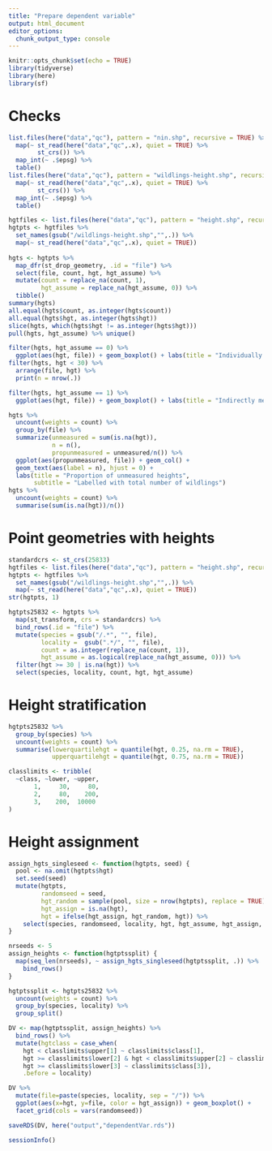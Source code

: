 ```yaml
---
title: "Prepare dependent variable"
output: html_document
editor_options: 
  chunk_output_type: console
---
```


```r
knitr::opts_chunk$set(echo = TRUE)
library(tidyverse)
library(here)
library(sf)
```

# Checks

```r
list.files(here("data","qc"), pattern = "nin.shp", recursive = TRUE) %>% 
  map(~ st_read(here("data","qc",.x), quiet = TRUE) %>% 
        st_crs()) %>% 
  map_int(~ .$epsg) %>% 
  table()
list.files(here("data","qc"), pattern = "wildlings-height.shp", recursive = TRUE) %>% 
  map(~ st_read(here("data","qc",.x), quiet = TRUE) %>% 
        st_crs()) %>% 
  map_int(~ .$epsg) %>% 
  table()
```

```r
hgtfiles <- list.files(here("data","qc"), pattern = "height.shp", recursive = TRUE)
hgtpts <- hgtfiles %>% 
  set_names(gsub("/wildlings-height.shp","",.)) %>% 
  map(~ st_read(here("data","qc",.x), quiet = TRUE))
        
hgts <- hgtpts %>% 
  map_dfr(st_drop_geometry, .id = "file") %>% 
  select(file, count, hgt, hgt_assume) %>% 
  mutate(count = replace_na(count, 1),
         hgt_assume = replace_na(hgt_assume, 0)) %>% 
  tibble()
summary(hgts)
all.equal(hgts$count, as.integer(hgts$count))
all.equal(hgts$hgt, as.integer(hgts$hgt))
slice(hgts, which(hgts$hgt != as.integer(hgts$hgt)))
pull(hgts, hgt_assume) %>% unique()

filter(hgts, hgt_assume == 0) %>% 
  ggplot(aes(hgt, file)) + geom_boxplot() + labs(title = "Individually measured heights")
filter(hgts, hgt < 30) %>% 
  arrange(file, hgt) %>% 
  print(n = nrow(.))

filter(hgts, hgt_assume == 1) %>% 
  ggplot(aes(hgt, file)) + geom_boxplot() + labs(title = "Indirectly measured heights")

hgts %>% 
  uncount(weights = count) %>% 
  group_by(file) %>% 
  summarize(unmeasured = sum(is.na(hgt)),
            n = n(),
            propunmeasured = unmeasured/n()) %>% 
  ggplot(aes(propunmeasured, file)) + geom_col() + 
  geom_text(aes(label = n), hjust = 0) +
  labs(title = "Proportion of unmeasured heights",
       subtitle = "Labelled with total number of wildlings")
hgts %>% 
  uncount(weights = count) %>% 
  summarise(sum(is.na(hgt))/n())
```

# Point geometries with heights

```r
standardcrs <- st_crs(25833) 
hgtfiles <- list.files(here("data","qc"), pattern = "height.shp", recursive = TRUE)
hgtpts <- hgtfiles %>% 
  set_names(gsub("/wildlings-height.shp","",.)) %>% 
  map(~ st_read(here("data","qc",.x), quiet = TRUE))
str(hgtpts, 1)

hgtpts25832 <- hgtpts %>% 
  map(st_transform, crs = standardcrs) %>% 
  bind_rows(.id = "file") %>% 
  mutate(species = gsub("/.*", "", file),
         locality =  gsub(".*/", "", file),
         count = as.integer(replace_na(count, 1)),
         hgt_assume = as.logical(replace_na(hgt_assume, 0))) %>% 
  filter(hgt >= 30 | is.na(hgt)) %>% 
  select(species, locality, count, hgt, hgt_assume)
```

# Height stratification

```r
hgtpts25832 %>% 
  group_by(species) %>% 
  uncount(weights = count) %>% 
  summarise(lowerquartilehgt = quantile(hgt, 0.25, na.rm = TRUE),
            upperquartilehgt = quantile(hgt, 0.75, na.rm = TRUE))

classlimits <- tribble(
  ~class, ~lower, ~upper,
       1,     30,     80,
       2,     80,    200,
       3,    200,  10000
)
```

# Height assignment

```r
assign_hgts_singleseed <- function(hgtpts, seed) {
  pool <- na.omit(hgtpts$hgt)
  set.seed(seed)
  mutate(hgtpts,
         randomseed = seed,
         hgt_random = sample(pool, size = nrow(hgtpts), replace = TRUE),
         hgt_assign = is.na(hgt),
         hgt = ifelse(hgt_assign, hgt_random, hgt)) %>% 
    select(species, randomseed, locality, hgt, hgt_assume, hgt_assign, geometry)
}

nrseeds <- 5
assign_heights <- function(hgtptssplit) {
  map(seq_len(nrseeds), ~ assign_hgts_singleseed(hgtptssplit, .)) %>% 
    bind_rows()
}

hgtptssplit <- hgtpts25832 %>% 
  uncount(weights = count) %>%
  group_by(species, locality) %>% 
  group_split()

DV <- map(hgtptssplit, assign_heights) %>% 
  bind_rows() %>% 
  mutate(hgtclass = case_when(
    hgt < classlimits$upper[1] ~ classlimits$class[1],
    hgt >= classlimits$lower[2] & hgt < classlimits$upper[2] ~ classlimits$class[2],
    hgt >= classlimits$lower[3] ~ classlimits$class[3]),
    .before = locality)

DV %>%
  mutate(file=paste(species, locality, sep = "/")) %>%
  ggplot(aes(x=hgt, y=file, color = hgt_assign)) + geom_boxplot() +
  facet_grid(cols = vars(randomseed))
```

```r
saveRDS(DV, here("output","dependentVar.rds"))
```

```r
sessionInfo()
```
